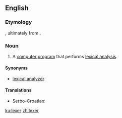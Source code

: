 ==English==

{{wikipedia}}

===Etymology===
{{suffix|lex|er}}, ultimately from {{term|lexical}}.

===Noun===
{{en-noun}}

# {{computing}} A [[computer program]] that performs [[lexical analysis]].

====Synonyms====
* [[lexical analyzer]]

====Translations====
{{trans-top|computer program}}
* Serbo-Croatian: {{t-|sh|lekser|m}}
{{trans-mid}}
{{trans-bottom}}

[[ku:lexer]]
[[zh:lexer]]